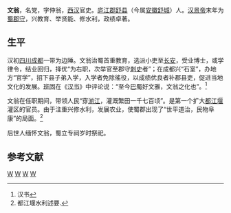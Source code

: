 '''文翁'''，名党，字仲翁，[[西汉|西汉]]官史。[[庐江郡|庐江郡]][[舒县|舒县]]（今属[[安徽|安徽]][[舒城|舒城]]）人。[[汉景帝|汉景帝]]末年为[[蜀|蜀]][[郡守|郡守]]，兴教育、举贤能、修水利，政绩卓著。

==生平==
{{参见|石室中学#历史沿革|都江堰}}
汉初[[四川|四川]][[成都|成都]]一带为边陲。文翁治蜀首重教育，选派小吏至[[长安|长安]]，受业博士，或学律令，结业回归，择优“为右职，次举官至郡守[[刺史|刺史]]者”；在成都兴“石室”，办地方“官学”，招下县子弟入学，入学者免除徭役，以成绩优良者补郡县吏，促进当地文化的发展。[[班固|班固]]在《[[汉书|汉书]]》中评论说：“至今[[巴蜀|巴蜀]]好文雅，文翁之化也”。<ref>汉书</ref>

文翁在任职期间，带领人民“穿[[湔江|湔江]]，灌溉繁田一千七百顷”。是第一个扩大[[都江堰|都江堰]]灌区的官员。由于注重兴修水利，发展农业，使蜀郡出现了“世平道治，民物阜康”的局面。<ref>都江堰水利述要.</ref>

后世人缅怀文翁，蜀立专祠岁时祭祀。
==参考文献==
[[Category:西汉政治人物|W]]
[[Category:西漢太守|W]]
[[Category:舒城人|W]]
[[Category:文姓|W]]